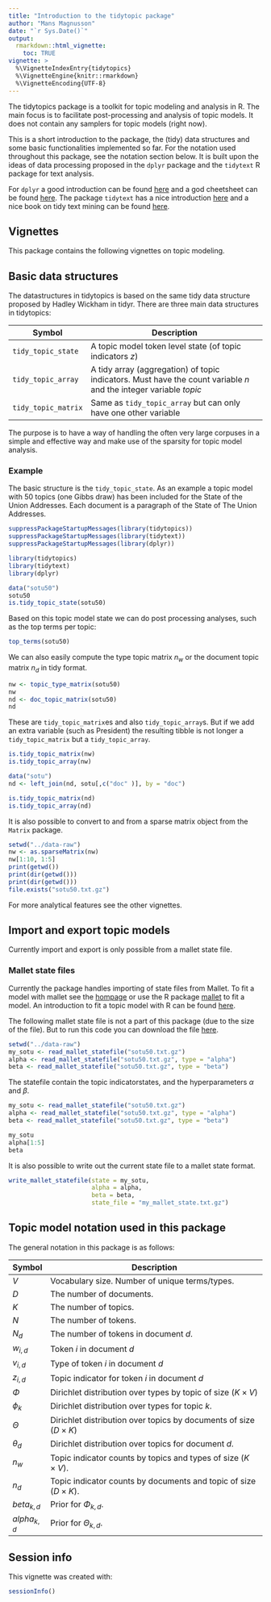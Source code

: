 ```yaml
---
title: "Introduction to the tidytopic package"
author: "Mans Magnusson"
date: "`r Sys.Date()`"
output: 
  rmarkdown::html_vignette:
    toc: TRUE
vignette: >
  %\VignetteIndexEntry{tidytopics}
  %\VignetteEngine{knitr::rmarkdown}
  %\VignetteEncoding{UTF-8}
---
```


The tidytopics package is a toolkit for topic modeling and analysis in R. The main focus is to facilitate post-processing and analysis of topic models. It does not contain any samplers for topic models (right now). 

This is a short introduction to the package, the (tidy) data structures and some basic functionalities implemented so far. For the notation used throughout this package, see the notation section below. It is built upon the ideas of data processing proposed in the `dplyr` package and the `tidytext` R package for text analysis. 

For `dplyr` a good introduction can be found [here](https://cran.rstudio.com/web/packages/dplyr/vignettes/introduction.html) and a god cheetsheet can be found [here](https://www.rstudio.com/wp-content/uploads/2015/02/data-wrangling-cheatsheet.pdf). The package `tidytext` has a nice introduction [here](https://cran.r-project.org/web/packages/tidytext/vignettes/tidytext.html) and a nice book on tidy text mining can be found [here](http://tidytextmining.com/).

## Vignettes

This package contains the following vignettes on topic modeling.

## Basic data structures

The datastructures in tidytopics is based on the same tidy data structure proposed by Hadley Wickham in tidyr. There are three main data structures in tidytopics: 

| Symbol| Description                             |
|-------|-----------------------------------------|
| `tidy_topic_state`  | A topic model token level state (of topic indicators $z$) |
| `tidy_topic_array`  | A tidy array (aggregation) of topic indicators. Must have the count variable $n$ and the integer variable $topic$ |
| `tidy_topic_matrix`  | Same as `tidy_topic_array` but can only have one other variable |

The purpose is to have a way of handling the often very large corpuses in a simple and effective way and make use of the sparsity for topic model analysis.

### Example

The basic structure is the `tidy_topic_state`. As an example a topic model with 50 topics (one Gibbs draw) has been included for the State of the Union Addresses. Each document is a paragraph of the State of The Union Addresses.

```r
suppressPackageStartupMessages(library(tidytopics))
suppressPackageStartupMessages(library(tidytext))
suppressPackageStartupMessages(library(dplyr))
```

```r
library(tidytopics)
library(tidytext)
library(dplyr)

data("sotu50")
sotu50
is.tidy_topic_state(sotu50)
```

Based on this topic model state we can do post processing analyses, such as the top terms per topic:

```r
top_terms(sotu50)
```

We can also easily compute the type topic matrix $n_w$ or the document topic matrix $n_d$ in tidy format.

```r
nw <- topic_type_matrix(sotu50)
nw
nd <- doc_topic_matrix(sotu50)
nd
```

These are `tidy_topic_matrix`es and also `tidy_topic_array`s. But if we add an extra variable (such as President) the resulting tibble is not longer a `tidy_topic_matrix` but a `tidy_topic_array`.

```r
is.tidy_topic_matrix(nw)
is.tidy_topic_array(nw)

data("sotu")
nd <- left_join(nd, sotu[,c("doc" )], by = "doc")

is.tidy_topic_matrix(nd)
is.tidy_topic_array(nd)
```

It is also possible to convert to and from a sparse matrix object from the `Matrix` package.

```r
setwd("../data-raw")
nw <- as.sparseMatrix(nw)
nw[1:10, 1:5]
print(getwd())
print(dir(getwd()))
print(dir(getwd()))
file.exists("sotu50.txt.gz")
```

For more analytical features see the other vignettes.

## Import and export topic models 

Currently import and export is only possible from a mallet state file.

### Mallet state files

Currently the package handles importing of state files from Mallet. To fit a model with mallet see the [hompage](http://mallet.cs.umass.edu/) or use the R package [mallet](https://github.com/mimno/RMallet) to fit a model. An introduction to fit a topic model with R can be found [here](https://htmlpreview.github.io/?https://raw.githubusercontent.com/mimno/RMallet/master/mallet/inst/doc/mallet.html). 

The following mallet state file is not a part of this package (due to the size of the file). But to run this code you can download the file [here](https://github.com/MansMeg/tidytopics/raw/master/data-raw/sotu50.txt.gz).


```r
setwd("../data-raw")
my_sotu <- read_mallet_statefile("sotu50.txt.gz")
alpha <- read_mallet_statefile("sotu50.txt.gz", type = "alpha")
beta <- read_mallet_statefile("sotu50.txt.gz", type = "beta")
```

The statefile contain the topic indicatorstates, and the hyperparameters $\alpha$ and $\beta$.

```r
my_sotu <- read_mallet_statefile("sotu50.txt.gz")
alpha <- read_mallet_statefile("sotu50.txt.gz", type = "alpha")
beta <- read_mallet_statefile("sotu50.txt.gz", type = "beta")
```

```r
my_sotu
alpha[1:5]
beta
```

It is also possible to write out the current state file to a mallet state format.

```r
write_mallet_statefile(state = my_sotu, 
                       alpha = alpha,
                       beta = beta,
                       state_file = "my_mallet_state.txt.gz")
```


## Topic model notation used in this package

The general notation in this package is as follows:

| Symbol| Description                             |
|-------|-----------------------------------------|
| $V$   | Vocabulary size. Number of unique terms/types. |
| $D$   | The number of documents.                |
| $K$   | The number of topics.                   |
| $N$   | The number of tokens.                   |
| $N_d$ | The number of tokens in document $d$.   |
| $w_{i,d}$ | Token $i$ in document $d$   |
| $v_{i,d}$ | Type of token $i$ in document $d$ |
| $z_{i,d}$ | Topic indicator for token $i$ in document $d$   |
| $\Phi$ | Dirichlet distribution over types by topic of size $(K \times V)$  |
| $\phi_k$ | Dirichlet distribution over types for topic $k$. |
| $\Theta$ | Dirichlet distribution over topics by documents of size $(D \times K)$ |
| $\theta_d$ | Dirichlet distribution over topics for document $d$. |
| $n_w$ | Topic indicator counts by topics and types of size $(K \times V)$. |
| $n_d$ | Topic indicator counts by documents and topic of size $(D \times K)$. |
| $beta_{k,d}$ | Prior for $\Phi_{k,d}$. |
| $alpha_{k,d}$ | Prior for $\Theta_{k,d}$. |


## Session info

This vignette was created with:

```r
sessionInfo()
```
